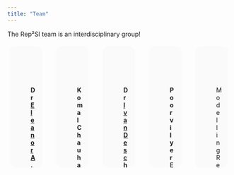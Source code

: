```yaml
---
title: "Team"
---
```


The Rep²SI team is an interdisciplinary group!

:::columns

::: {.column style="display:inline-block;width:380px;height:260px;border-radius:1em;margin:1%;padding:1.5%;background-color:#fafafa"}
<figure>
    <img src="/figures/elly.jpg" alt="Photo of Eleanor Power"  role="presentation" style="object-fit: cover;width:5em;height:5em;border-radius: 50%;" class="img-responsive atto_image_button_text-bottom">
    <figcaption>
        <strong>Dr <span><a href="https://eapower.github.io/" target="_blank" class="external">Eleanor A. Power</a></span></strong> 
        <br>Associate Professor, Dept. of Methodology
        <br>Principal Investigator
    </figcaption>
</figure>
::: 

::: {.column style="display:inline-block;width:380px;height:260px;border-radius:1em;margin:1%;padding:1.5%;background-color:#fafafa"}
<figure>
    <img src="/figures/komal.jpg" alt="Photograph of Komal Chauhan"  role="presentation" style="object-fit: cover;width:5em;height:5em;border-radius: 50%;" class="img-responsive atto_image_button_text-bottom">
    <figcaption>
        <strong>Komal Chauhan</strong> 
        <br>South Asian Ethnography Research Officer
    </figcaption>

</figure>
:::

::: {.column style="display:inline-block;width:380px;height:260px;border-radius:1em;margin:1%;padding:1.5%;background-color:#fafafa"}
<figure>
    <img src="/figures/ivan.jpg" alt="Photograph of Ivan Deschenaux"  role="presentation" style="object-fit: cover;width:5em;height:5em;border-radius: 50%;" class="img-responsive atto_image_button_text-bottom">
    <figcaption>
        <strong>Dr <a href="http://ivandx.com" target="_blank" class="external">Ivan Deschenaux</a></strong> 
        <br>South Asian Ethnography Research Officer
    </figcaption>

</figure>
:::

::: {.column style="display:inline-block;width:380px;height:260px;border-radius:1em;margin:1%;padding:1.5%;background-color:#fafafa"}
<figure>
    <img src="/figures/poorvi.jpg" alt="Photograph of Poorvi Iyer"  role="presentation" style="object-fit: cover;width:5em;height:5em;border-radius: 50%;" class="img-responsive atto_image_button_text-bottom">
    <figcaption>
        <strong>Poorvi Iyer</strong> 
        <br> Experimental Games Research Officer
    </figcaption>

</figure>
:::

::: {.column style="display:inline-block;width:380px;height:260px;border-radius:1em;margin:1%;padding:1.5%;background-color:#fafafa"}
<figure>
    <img src="/figures/tbd.svg" alt="Person TBD"  role="presentation" style="object-fit: cover;width:5em;height:5em;border-radius: 50%;" class="img-responsive atto_image_button_text-bottom">
    <figcaption>
        Modelling Research Officer
        <br>*Advertising for this post in 2025*
    </figcaption>

</figure>
:::

:::
